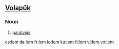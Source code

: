 ==[[Volapük]]==

===Noun===
{{infl|vo|noun}}
 
# [[paralysis]]

[[cs:lem]]
[[da:lem]]
[[fr:lem]]
[[io:lem]]
[[ku:lem]]
[[fi:lem]]
[[vi:lem]]
[[vo:lem]]